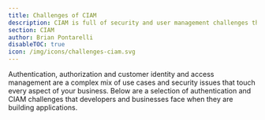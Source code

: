 ```yaml
---
title: Challenges of CIAM
description: CIAM is full of security and user management challenges that take experienced developers months to solve. Learn the features and security your CIAM solution should offer.
section: CIAM
author: Brian Pontarelli
disableTOC: true
icon: /img/icons/challenges-ciam.svg
---
```


Authentication, authorization and customer identity and access management are a complex mix of use cases and security issues that touch every aspect of your business. Below are a selection of authentication and CIAM challenges that developers and businesses face when they are building applications.

<div className="gap-6 grid grid-cols-1 lg:grid-cols-2">
  <Challenge title="One-Way Password Hashing" risk={5} time={1} description="One-way hashing ensures that even if someone gets access to your raw customer data through external hacks or internal theft it is not possible to determine the plaintext user password from the saved encryption."/>
  <Challenge title="Complete JWT Support" risk={5} time={4} description="Understanding the details of JSON web tokens (JWTs) is critical to support OAuth2 and OpenID Connect. Off-the-shelf libraries can reduce the implementation effort, but developers still must understand how to use the tokens securely beyond the initial login. Properly building, passing and validating JWTs is essential to your application security."/>
  <Challenge title="User-Friendly Web UI" risk={1} time={5} description="When an application acquires thousands of users and requires active user management, the best login and authentication APIs are little use without an intuitive user interface. Developing a UI that is effective for non-technical moderators and administrators can be one of the most costly and time-consuming aspects of an in-house identity management system."/>
  <Challenge title="Prevent Account Theft by Email Change" risk={4} time={2} description="A common hack technique for account theft is to wait for a person walk away from their logged in computer, and then quickly change the email address on any open accounts. An effective email change strategy will prevent this type of account takeover and eliminate a high-probability threat."/>
  <Challenge title="Regular Security Audits" risk={4} time={3} description="Any system that is storing user information, including account credentials, should have regular security audits. These should include network scanning, API fuzzing, professional penetration tests, code reviews, static analysis, and OWASP best practices review."/>
  <Challenge title="Server Security" risk={4} time={4} description="The servers hosting your identity and management system are always the first target for hackers. As such they should have the highest level of protection. You need to ensure that your servers are locked down. All services that aren't public should not be world-accessible, you'll need secure remote access, you'll want intrusion detection, and many other measures must be taken to ensure your servers are secure. Read our <a href='/articles/security/guide-to-user-data-security'>Guide to User Data Security</a> to learn how to secure your servers."/>
  <Challenge title="Registration Verification" risk={4} time={2} description="Experienced app developers reduce user on-ramping barriers by allowing customers to start using the app in a provisionary mode until their account is fully verified. Make sure that your registration workflow is tuned to minimize the amount of effort required for a user to sign up."/>
  <Challenge title="RSA Key-Pairs" risk={4} time={3} description="For additional application security, RSA key-pairs used for signing and verifying JWTs are changed over time. This is sometimes referred to as rolling keys. You'll want to ensure that your systems are capable of rolling keys and have an automated way of notifying other services of these changes. Events and Webhooks are a good way to handle this."/>
  <Challenge title="Legal Regulations and Requirements" risk={4} time={4} description="GDPR, HIPAA, PCI, COPPA, PIPEDA, etc. There are a plethora of laws and regulations that define how user data should be collected, stored, and managed depending on specific use cases and geographic locations. It is difficult for developers to stay abreast of the most recent changes and best practices."/>
  <Challenge title="Granular API Key Permissions" risk={4} time={3} description="In less secure applications, API keys for a specific user are given carte blanche access across an entire system. This can provide unrestricted access to all aspects of the system if the API is utilized beyond a private service in a secure network. Security-conscious applications follow the computer security principle of least privilege to reduce and isolate access points and minimize risk. Make sure that your application has fine-grained access controls for its APIs."/>
  <Challenge title="Re-establish Mistyped Emails" risk={4} time={5} description="Users can easily mistype their email address when updating information, making it very difficult to re-connect their account and correct the email address without direct administrator or support effort. You'll want to ensure your application allows user's to login with old credentials in the event that they changed their email to something invalid."/>
  <Challenge title="Account Locking" risk={4} time={2} description="When questionable activity appears on an account, security-conscious systems intervene to prevent any further access. You'll want to implement account locking capabilities as well as detection of anomalous login activity."/>
  <Challenge title="Configurable Password Strength" risk={3} time={1} description="Applications are built with the level of password security that matches current needs. As threats and exploits evolve, apps should be able to change their password strength and schema. You'll want to ensure your applications are using the best password hashing and have a way to upgrade hashes in the event that an exploit for the current hash is discovered."/>
  <Challenge title="Brute-Force Login Protection" risk={3} time={2} description="One of the most common attack vectors is to repeat login attempts using a variety of password combinations. This is commonly called a &quot;brute-force attack&quot;. You'll want to ensure that your login system protects against these types of attacks by locking the login for a user after there have been too many incorrect attempts."/>
  <Challenge title="Application Authentication Tokens" risk={3} time={2} description="Single sign-on allows customers to login with the same email and password combination across multiple applications, but sometimes you need to provide additional security. Application authentication tokens allow customers to have a unique password that can be used to authenticate one specific situation. This is essential for cases when developers need to hard code authentication into configuration files where they are at more risk of being stolen by hackers."/>
  <Challenge title="Role Based Access Control (RBAC)" risk={3} time={4} description="Applications require different levels of functionality depending on the user's needs and role: basic user, moderator, administrator, etc. Users often shift between roles as their engagement expands. The most flexible solution is to allow user's to have zero or more roles for each application they have access to."/>
  <Challenge title="Full Unicode Character Support" risk={3} time={2} description="Limited character sets for usernames and passwords can cause frustration for international users and provide hackers with an easier target for their attacks. You'll want to ensure you allow full unicode support for usernames and passwords. Not only does this provide the most flexibility for users, it also increases the security of the system."/>
  <Challenge title="Session Revocation" risk={3} time={2} description="Long-lived refresh tokens are commonly used to authenticate a user on frequently used devices without repeatedly requiring their credentials. To stay secure, applications need to track active user sessions across multiple devices, and be able to revoke them when requested either by the user (i.e. Forget My Devices) or the administrator (i.e. user is deleted, disciplined, or other reason account needs to be locked)."/>
  <Challenge title="Multi-Factor Authentication (MFA)" risk={3} time={3} description="MFA is a way to confirm a user's identity with two or more pieces of information, substantially increasing the security of the application. Many MFA strategies take advantage of mobile devices with either SMS messages or an application as the second form of identification."/>
  <Challenge title="Full Entropy Password Constraints" risk={3} time={1} description="Requiring specific types of characters in a password can make a password stronger, or it can give hackers a template to hack your system. You'll want to allow users to use any combination of characters for their passwords. Just ensure that they aren't using easy to guess passwords or passwords that are too short."/>
  <Challenge title="Group Role Based Access Control (gRBAC)" risk={2} time={3} description="As applications scale beyond hundreds and thousands of users, managing the roles and access of individuals becomes difficult to manage. Instead of managing roles on individual users, you might consider using groups. Users are added to groups and then the group can be granted a set of roles. This allows all of the users in the group to be granted roles quickly and easily."/>
  <Challenge title="Upgradeable Password Hashing" risk={3} time={3} description="As computers get faster, brute force hash attacks become easier. Additionally, password hashing algorithms that are secure in 2020 might be cracked in 2023. Upgrading the hash complexity over time is critical to ensure password security stays on top of computational efficiencies and security research."/>
  <Challenge title="Enterprise Identity Unification (EIU)" risk={4} time={5} description="Consolidating multiple disparate identity databases into one efficient system is a complicated data merge challenge. You'll want to ensure your system provides a way to manage complex merges in the event you acquire users from other sources (such as their a corporate acquisition or new applications with separate user databases)."/>
  <Challenge title="CORS Support" risk={2} time={1} description="Cross-Origin Resource Sharing (CORS) controls access to APIs and resources running in a browser when the resource is not in the same domain. This is a common practice used to increase the security of web-based applications. Developers need to understand and configure CORS to avoid the hack-vulnerable technique of sending all authentication API requests from a domain directly to the domain's backend webservice."/>
  <Challenge title="Configurable Password Reuse Policies" risk={2} time={2} description="Depending on the data collected and its purpose, information security best practices and many government regulations require that applications be able to prevent a user from re-using previously used passwords. Easy to set up, this is challenging to maintain as password security levels increase to meet evolving threats."/>
  <Challenge title="One-Time-Use Tokens with Timeouts" risk={3} time={3} description="During short-term interaction and validation processes like registration, forgot password, and email changes, user accounts are extremely vulnerable. Secure applications take advantage of one-time-use tokens with specific timeout values to limit access during these times and protect against the most common account high-jacking techniques."/>
  <Challenge title="User Email Verification" risk={2} time={3} description="Email verification is a common way to validate new users, limit spam, comply with GDPR rules, and automate registrations. It proves an individual has a valid email address and is able to read and respond to that address. It also provides a security mechanism to ensure the user registering intended to do so, and is not being registered for an application without their knowledge."/>
  <Challenge title="User Data Profanity Filtering" risk={3} time={5} description="There is a segment of users who take joy in finding new and interesting ways to make your application look bad by using simple or obfuscated profanity in user names and other saved data. You'll want use an advanced profanity filter and moderation tool such as <a href='https://cleanspeak.com'>CleanSpeak</a> to ensure that usernames and profile data are clean."/>
  <Challenge title="Scalability and Performance" risk={3} time={5} description="As applications gain more users, it takes an increasing amount of system resources to manage registrations, logins, and user activity. This is the worst time to negatively impact a user's impression of your application. You'll need to ensure that your systems can handle growth as well as unexpected load spikes."/>
  <Challenge title="Email Templates" risk={2} time={4} description="Every CIAM needs to be able to communicate with users to establish, manage and maintain their account and identity. Security features such as setup password, forgot password, and email verification require additional security to ensure new credentials aren't provided in easily captured plaintext format. You'll need an email system that uses templates to personalize messages to users."/>
  <Challenge title="Device Trust" risk={2} time={2} description="For the best user experience and least login friction, successful applications take advantage of Trust Device capability. This improves adoption of two-factor authentication (2FA) increasing system-wide identity security. Without Trust Device capability, 2FA is often considered too cumbersome because the user needs to provide the 2FA challenge during every login."/>
  <Challenge title="Federated Login (Active Directory)" risk={3} time={5} description="In many cases, users are required to use their corporate login credentials to access external services. To support this model of authentication, applications need to coordinate a user's identity with an external identity provider such as active directory or GSuite. If you have this requirement, you'll need to correctly implement SAML or OpenID Connect in order to allow these users to login to your applications."/>
  <Challenge title="Password Safe Data Import Tools for Migration" risk={2} time={3} description="Importing users from a legacy system is challenging and can trigger a poor experience for your users. Successful migrations don't force users to change their passwords, but instead implement a workflow that supports existing passwords and any hashing techniques used by the legacy system. You'll want to ensure that if you are migrating users between systems that you maintain the password hash so that users won't be forced to reset their password."/>
  <Challenge title="Social Login" risk={2} time={4} description="Many customers prefer to use their existing social accounts to login to applications they use across the web. You'll want to determine if your users will want to login with a social provider such as Google. If that is a core part of your authentication, you'll need to properly implement that social providers login mechanism. In nearly all cases, each social provider has a custom way of handling authentication that you'll have to learn and implement by hand."/>
  <Challenge title="Support for Millions of Users" risk={5} time={5} description="Web-scale capability is critical to manage the growth of an application and a large influx of users. Registration and user management needs to be able to horizontally scale quickly to maintain a positive user experience and uninterrupted access. Depending on your needs, you'll want to ensure that your authentication solution can quickly and easily scale horizontally with little impact to end-users."/>
  <Challenge title="User Search and Segmentation Tools" risk={1} time={3} description="A database full of user actions and history is a valuable customer behavior library that can help your application succeed, but only if you have tools to access it. You'll want to ensure that you can search your users in real-time using any attribute on their profile. Elastic search is a great tool for this."/>
  <Challenge title="COPPA/Parent Relationship Support" risk={2} time={3} description="Applications with users under the age of 13 are required to comply with Children's Online Privacy Protection Act (COPPA). While the security risk is low, monetary fines are high if the application is found in violation. If you have younger users, make sure that you are in compliance with COPPA and that your user backend properly models the relationships between children and parents."/>
  <Challenge title="Customizable User Data" risk={1} time={4} description="Every application has its own unique data points that are part of the &quot;secret sauce&quot; that drives revenue, but not every CIAM is able to collect and manage this information. You'll want to ensure your application makes it easy to manage global and application-specific custom user data. Avoid complex database migrations when a developer wants to add a new field. You'll also want to index custom data so that it can be used in search queries."/>
  <Challenge title="Single Sign-On (SSO) for Multiple Applications" risk={2} time={4} description="SSO is a must-have for any CIAM to provide the best user experience for users logging in across multiple applications. You'll want to ensure that you leverage industry standards such as OpenID Connect to implement SSO in your applications."/>
  <Challenge title="White-Labeled Identity" risk={2} time={5} description="To maintain trust with your customers, your registration and login system should have the same look and feel of your brand across all touch points. Depending on your login system, you might need to write custom themes that capture your brand."/>
  <Challenge title="User Reports" risk={2} time={2} description="User reports have been required to track the progress of  applications since the first bit of software hit the Internet. You'll want to ensure that you have access to common reports such as daily active users, monthly active users, registrations, logins and totals."/>
  <Challenge title="User Moderation Tools" risk={2} time={5} description="Users don't always follow the rules, and system administrators need to be prepared to deal with any issues that arise. You'll want to ensure that your systems are able to discipline users as needed. This might range from actions such as account locking all the way down to granular actions such as preventing them from commenting."/>
  <Challenge title="Email Localization" risk={1} time={3} description="With a global internet, your customers can come from any region or country. Communicating with your customers now requires that you are able to send messages in their preferred languages. You'll need to ensure that your email system is able to send localized versions of emails to users based on the language the user specified as their preferred language."/>
  <Challenge title="OAuth 2 and OpenID Connect" risk={5} time={5} description="OAuth 2 and OpenID Connect are modern authentication delegation patterns that provide a standard way to authenticate and request user information. Even though they are standardized, they are not always simple. Failure to implement these patterns correctly can lead to catastrophic security breaches."/>
</div>
